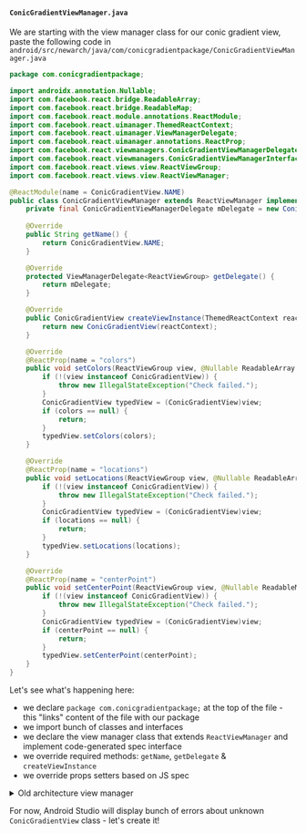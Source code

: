#### `ConicGradientViewManager.java`

We are starting with the view manager class for our conic gradient view, paste the following code in `android/src/newarch/java/com/conicgradientpackage/ConicGradientViewManager.java`

```java title="android/src/newarch/java/com/conicgradientpackage/ConicGradientViewManager.java"
package com.conicgradientpackage;

import androidx.annotation.Nullable;
import com.facebook.react.bridge.ReadableArray;
import com.facebook.react.bridge.ReadableMap;
import com.facebook.react.module.annotations.ReactModule;
import com.facebook.react.uimanager.ThemedReactContext;
import com.facebook.react.uimanager.ViewManagerDelegate;
import com.facebook.react.uimanager.annotations.ReactProp;
import com.facebook.react.viewmanagers.ConicGradientViewManagerDelegate;
import com.facebook.react.viewmanagers.ConicGradientViewManagerInterface;
import com.facebook.react.views.view.ReactViewGroup;
import com.facebook.react.views.view.ReactViewManager;

@ReactModule(name = ConicGradientView.NAME)
public class ConicGradientViewManager extends ReactViewManager implements ConicGradientViewManagerInterface<ReactViewGroup> {
    private final ConicGradientViewManagerDelegate mDelegate = new ConicGradientViewManagerDelegate(this);
    
    @Override
    public String getName() {
        return ConicGradientView.NAME;
    }

    @Override
    protected ViewManagerDelegate<ReactViewGroup> getDelegate() {
        return mDelegate;
    }

    @Override
    public ConicGradientView createViewInstance(ThemedReactContext reactContext) {
        return new ConicGradientView(reactContext);
    }

    @Override
    @ReactProp(name = "colors")
    public void setColors(ReactViewGroup view, @Nullable ReadableArray colors) {
        if (!(view instanceof ConicGradientView)) {
            throw new IllegalStateException("Check failed.");
        }
        ConicGradientView typedView = (ConicGradientView)view;
        if (colors == null) {
            return;
        }
        typedView.setColors(colors);
    }

    @Override
    @ReactProp(name = "locations")
    public void setLocations(ReactViewGroup view, @Nullable ReadableArray locations) {
        if (!(view instanceof ConicGradientView)) {
            throw new IllegalStateException("Check failed.");
        }
        ConicGradientView typedView = (ConicGradientView)view;
        if (locations == null) {
            return;
        }
        typedView.setLocations(locations);
    }

    @Override
    @ReactProp(name = "centerPoint")
    public void setCenterPoint(ReactViewGroup view, @Nullable ReadableMap centerPoint) {
        if (!(view instanceof ConicGradientView)) {
            throw new IllegalStateException("Check failed.");
        }
        ConicGradientView typedView = (ConicGradientView)view;
        if (centerPoint == null) {
            return;
        }
        typedView.setCenterPoint(centerPoint);
    }
}
```

Let's see what's happening here:

- we declare `package com.conicgradientpackage;` at the top of the file - this "links" content of the file with our package
- we import bunch of classes and interfaces
- we declare the view manager class that extends `ReactViewManager` and implement code-generated spec interface
- we override required methods: `getName`, `getDelegate` & `createViewInstance`
- we override props setters based on JS spec

<details>
  <summary>Old architecture view manager</summary>
  <div>
    The implementation of old architecture view manager won't be visible in Android Studio when you have new architecture enabled.
    If you want, you can open <code>android/src/oldarch/java/com/conicgradientpackage/ConicGradientViewManager.java</code> at other text editor and paste following content:
    <br /><br />

    package com.conicgradientpackage;


    @ReactModule(name = ConicGradientView.NAME)
    public class ConicGradientViewManager extends ReactViewManager {
        @Override
        public String getName() {
            return ConicGradientView.NAME;
        }

        @Override
        public ConicGradientView createViewInstance(ThemedReactContext reactContext) {
            return new ConicGradientView(reactContext);
        }

        @ReactProp(name = "colors")
        public void setColors(ConicGradientView view, @Nullable ReadableArray colors) {
            if (colors == null) {
                return;
            }
            view.setColors(colors);
        }

        @ReactProp(name = "locations")
        public void setLocations(ConicGradientView view, @Nullable ReadableArray locations) {
            if (locations == null) {
                return;
            }
            view.setLocations(locations);
        }

        @ReactProp(name = "centerPoint")
        public void setCenterPoint(ConicGradientView view, @Nullable ReadableMap centerPoint) {
            if (centerPoint == null) {
                return;
            }
            view.setCenterPoint(centerPoint);
        }
    }
  </div>
</details>

For now, Android Studio will display bunch of errors about unknown `ConicGradientView` class - let's create it!
